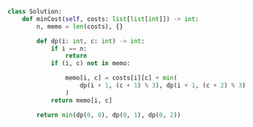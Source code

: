 ```python meta="source=problems/256-paint-house/scalar.py"
class Solution:
    def minCost(self, costs: list[list[int]]) -> int:
        n, memo = len(costs), {}

        def dp(i: int, c: int) -> int:
            if i == n:
                return 
            if (i, c) not in memo:

                memo[i, c] = costs[i][c] + min(
                    dp(i + 1, (c + 1) % 3), dp(i + 1, (c + 2) % 3)
                )
            return memo[i, c]

        return min(dp(0, 0), dp(0, 1), dp(0, 2))
```